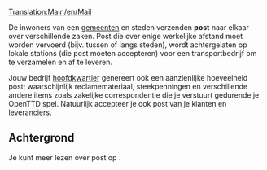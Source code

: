 [[Translation:Main/en/Mail]]
{{nl/Vracht|name=Post
|image=Mail.png
|geproduceerd=[[Main/nl/Gemeente|Gemeente]], [[Main/nl/Hoofdkwartier|Hoofdkwartier]]
|geaccepteerd=[[Main/nl/Gemeente|Gemeente]], [[Main/nl/Hoofdkwartier|Hoofdkwartier]]
}}

De inwoners van een [[Main/nl/Gemeente|gemeenten]] en steden verzenden '''post''' naar elkaar over verschillende zaken. Post die over enige werkelijke afstand moet worden vervoerd (bijv. tussen of langs steden), wordt achtergelaten op lokale stations (die post moeten accepteren) voor een transportbedrijf om te verzamelen en af te leveren.

Jouw bedrijf [[Main/nl/Hoofdkwartier|hoofdkwartier]] genereert ook een aanzienlijke hoeveelheid post; waarschijnlijk reclamemateriaal, steekpenningen en verschillende andere items zoals zakelijke correspondentie die je verstuurt gedurende je OpenTTD spel. Natuurlijk accepteer je ook post van je klanten en leveranciers.

==Achtergrond==
Je kunt meer lezen over post op [http://www.wikipedia.org/wiki/Mail ].